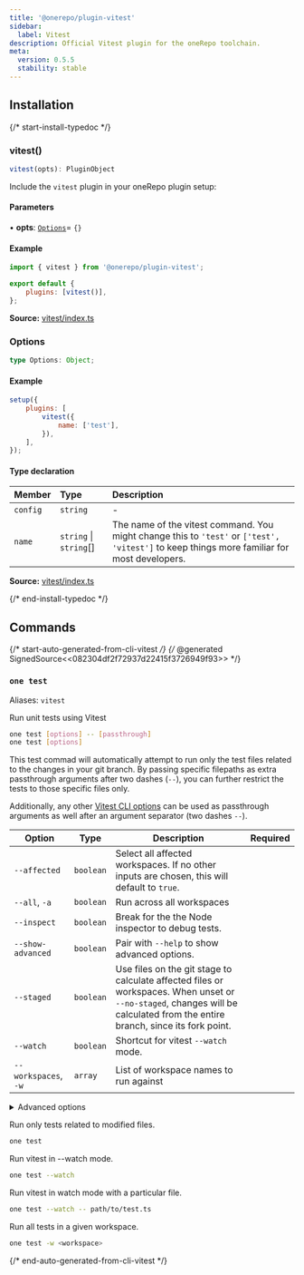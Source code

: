 ```yaml
---
title: '@onerepo/plugin-vitest'
sidebar:
  label: Vitest
description: Official Vitest plugin for the oneRepo toolchain.
meta:
  version: 0.5.5
  stability: stable
---
```



## Installation

<NpmToYarn script="npm install --save-dev @onerepo/plugin-vitest" />

{/* start-install-typedoc */}

### vitest()

```ts
vitest(opts): PluginObject
```

Include the `vitest` plugin in your oneRepo plugin setup:

#### Parameters

• **opts**: [`Options`](#options)= `{}`

#### Example

```js title="onerepo.config.ts" {1,4}
import { vitest } from '@onerepo/plugin-vitest';

export default {
	plugins: [vitest()],
};
```

**Source:** [vitest/index.ts](https://github.com/paularmstrong/onerepo/blob/112f90d/plugins/vitest/src/index.ts#L38)

### Options

```ts
type Options: Object;
```

#### Example

```js
setup({
	plugins: [
		vitest({
			name: ['test'],
		}),
	],
});
```

#### Type declaration

| Member   | Type                   | Description                                                                                                                                 |
| :------- | :--------------------- | :------------------------------------------------------------------------------------------------------------------------------------------ |
| `config` | `string`               | -                                                                                                                                           |
| `name`   | `string` \| `string`[] | The name of the vitest command. You might change this to `'test'` or `['test', 'vitest']` to keep things more familiar for most developers. |

**Source:** [vitest/index.ts](https://github.com/paularmstrong/onerepo/blob/112f90d/plugins/vitest/src/index.ts#L17)

{/* end-install-typedoc */}

## Commands

{/* start-auto-generated-from-cli-vitest */}
{/* @generated SignedSource<<082304df2f72937d22415f3726949f93>> */}

### `one test`

Aliases: `vitest`

Run unit tests using Vitest

```sh
one test [options] -- [passthrough]
one test [options]
```

This test commad will automatically attempt to run only the test files related to the changes in your git branch. By passing specific filepaths as extra passthrough arguments after two dashes (`--`), you can further restrict the tests to those specific files only.

Additionally, any other [Vitest CLI options](https://jest.dev/guide/cli.html) can be used as passthrough arguments as well after an argument separator (two dashes `--`).

| Option               | Type      | Description                                                                                                                                                                 | Required |
| -------------------- | --------- | --------------------------------------------------------------------------------------------------------------------------------------------------------------------------- | -------- |
| `--affected`         | `boolean` | Select all affected workspaces. If no other inputs are chosen, this will default to `true`.                                                                                 |          |
| `--all`, `-a`        | `boolean` | Run across all workspaces                                                                                                                                                   |          |
| `--inspect`          | `boolean` | Break for the the Node inspector to debug tests.                                                                                                                            |          |
| `--show-advanced`    | `boolean` | Pair with `--help` to show advanced options.                                                                                                                                |          |
| `--staged`           | `boolean` | Use files on the git stage to calculate affected files or workspaces. When unset or `--no-staged`, changes will be calculated from the entire branch, since its fork point. |          |
| `--watch`            | `boolean` | Shortcut for vitest `--watch` mode.                                                                                                                                         |          |
| `--workspaces`, `-w` | `array`   | List of workspace names to run against                                                                                                                                      |          |

<details>

<summary>Advanced options</summary>

| Option          | Type                                      | Description                                                | Required |
| --------------- | ----------------------------------------- | ---------------------------------------------------------- | -------- |
| `--config`      | `string`, default: `"./vitest.config.ts"` | Path to the vitest.config file, relative to the repo root. |          |
| `--from-ref`    | `string`                                  | Git ref to start looking for affected files or workspaces  |          |
| `--through-ref` | `string`                                  | Git ref to start looking for affected files or workspaces  |          |

</details>

Run only tests related to modified files.

```sh
one test
```

Run vitest in --watch mode.

```sh
one test --watch
```

Run vitest in watch mode with a particular file.

```sh
one test --watch -- path/to/test.ts
```

Run all tests in a given workspace.

```sh
one test -w <workspace>
```

{/* end-auto-generated-from-cli-vitest */}
